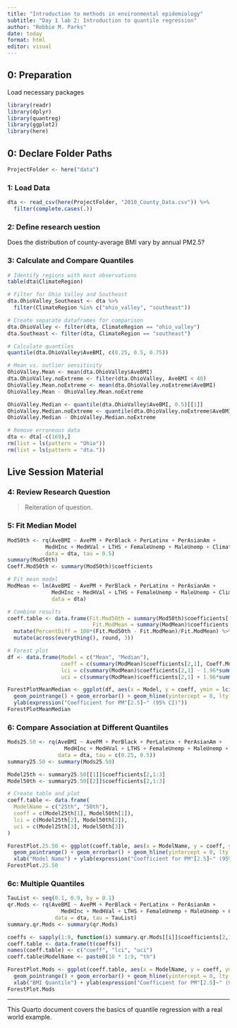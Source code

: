 ```yaml
---
title: "Introduction to methods in environmental epidemiology"
subtitle: "Day 1 lab 2: Introduction to quantile regression"
author: "Robbie M. Parks"
date: today
format: html
editor: visual
---
```



::: {.cell}
## 0: Preparation

Load necessary packages

```r
library(readr)
library(dplyr)
library(quantreg)
library(ggplot2)
library(here)
```
:::

::: {.cell}
## 0: Declare Folder Paths
```r
ProjectFolder <- here("data")
```
:::

### 1: Load Data

::: {.cell}
```r
dta <- read_csv(here(ProjectFolder, "2010_County_Data.csv")) %>%
  filter(complete.cases(.))
```
:::

### 2: Define research uestion

Does the distribution of county-average BMI vary by annual PM2.5?

### 3: Calculate and Compare Quantiles

::: {.cell}
```r
# Identify regions with most observations
table(dta$ClimateRegion)

# Filter for Ohio Valley and Southeast
dta.OhioValley_Southeast <- dta %>% 
  filter(ClimateRegion %in% c("ohio_valley", "southeast"))

# Create separate dataframes for comparison
dta.OhioValley <- filter(dta, ClimateRegion == "ohio_valley")
dta.Southeast <- filter(dta, ClimateRegion == "southeast")

# Calculate quantiles
quantile(dta.OhioValley$AveBMI, c(0.25, 0.5, 0.75))

# Mean vs. outlier sensitivity
OhioValley.Mean <- mean(dta.OhioValley$AveBMI)
dta.OhioValley.noExtreme <- filter(dta.OhioValley, AveBMI < 40)
OhioValley.Mean.noExtreme <- mean(dta.OhioValley.noExtreme$AveBMI)
OhioValley.Mean - OhioValley.Mean.noExtreme

OhioValley.Median <- quantile(dta.OhioValley$AveBMI, 0.5)[[1]]
OhioValley.Median.noExtreme <- quantile(dta.OhioValley.noExtreme$AveBMI, 0.5)[[1]]
OhioValley.Median - OhioValley.Median.noExtreme

# Remove erroneous data
dta <- dta[-c(169),]
rm(list = ls(pattern = "Ohio"))
rm(list = ls(pattern = "dta."))
```
:::


## Live Session Material

### 4: Review Research Question

> Reiteration of question.

### 5: Fit Median Model

::: {.cell}
```r
Mod50th <- rq(AveBMI ~ AvePM + PerBlack + PerLatinx + PerAsianAm + 
            MedHInc + MedHVal + LTHS + FemaleUnemp + MaleUnemp + ClimateRegion, 
            data = dta, tau = 0.5)
summary(Mod50th)
Coeff.Mod50th <- summary(Mod50th)$coefficients

# Fit mean model
ModMean <- lm(AveBMI ~ AvePM + PerBlack + PerLatinx + PerAsianAm + 
              MedHInc + MedHVal + LTHS + FemaleUnemp + MaleUnemp + ClimateRegion, 
              data = dta)

# Combine results
coeff.table <- data.frame(Fit.Mod50th = summary(Mod50th)$coefficients[,1],
                           Fit.ModMean = summary(ModMean)$coefficients[,1]) %>%
  mutate(PercentDiff = 100*(Fit.Mod50th - Fit.ModMean)/Fit.ModMean) %>% 
  mutate(across(everything(), round, 3))

# Forest plot
df <- data.frame(Model = c("Mean", "Median"),
                 coeff = c(summary(ModMean)$coefficients[2,1], Coeff.Mod50th[2,1]),
                 lci = c(summary(ModMean)$coefficients[2,1] - 1.96*summary(ModMean)$coefficients[2,2], Coeff.Mod50th[2,2]),
                 uci = c(summary(ModMean)$coefficients[2,1] + 1.96*summary(ModMean)$coefficients[2,2], Coeff.Mod50th[2,3]))

ForestPlotMeanMedian <- ggplot(df, aes(x = Model, y = coeff, ymin = lci, ymax = uci)) + 
  geom_pointrange() + geom_errorbar() + geom_hline(yintercept = 0, lty = 2) +
  ylab(expression("Coefficient for PM"[2.5]~" (95% CI)"))
ForestPlotMeanMedian
```
:::

### 6: Compare Association at Different Quantiles

::: {.cell}
```r
Mods25.50 <- rq(AveBMI ~ AvePM + PerBlack + PerLatinx + PerAsianAm + 
                  MedHInc + MedHVal + LTHS + FemaleUnemp + MaleUnemp + ClimateRegion, 
                data = dta, tau = c(0.25, 0.5))
summary25.50 <- summary(Mods25.50)

Model25th <- summary25.50[[1]]$coefficients[2,1:3]
Model50th <- summary25.50[[2]]$coefficients[2,1:3]

# Create table and plot
coeff.table <- data.frame(
  ModelName = c("25th", "50th"),
  coeff = c(Model25th[1], Model50th[1]),
  lci = c(Model25th[2], Model50th[2]),
  uci = c(Model25th[3], Model50th[3])
)

ForestPlot.25.50 <- ggplot(coeff.table, aes(x = ModelName, y = coeff, ymin = lci, ymax = uci)) +
  geom_pointrange() + geom_errorbar() + geom_hline(yintercept = 0, lty = 2) +
  xlab("Model Name") + ylab(expression("Coefficient for PM"[2.5]~" (95% CI)"))
ForestPlot.25.50
```
:::

### 6c: Multiple Quantiles

::: {.cell}
```r
TauList <- seq(0.1, 0.9, by = 0.1)
qr.Mods <- rq(AveBMI ~ AvePM + PerBlack + PerLatinx + PerAsianAm + 
                 MedHInc + MedHVal + LTHS + FemaleUnemp + MaleUnemp + ClimateRegion, 
               data = dta, tau = TauList)
summary.qr.Mods <- summary(qr.Mods)

coeffs <- sapply(1:9, function(i) summary.qr.Mods[[i]]$coefficients[2,1:3])
coeff.table <- data.frame(t(coeffs))
names(coeff.table) <- c("coeff", "lci", "uci")
coeff.table$ModelName <- paste0(10 * 1:9, "th")

ForestPlot.Mods <- ggplot(coeff.table, aes(x = ModelName, y = coeff, ymin = lci, ymax = uci)) + 
  geom_pointrange() + geom_errorbar() + geom_hline(yintercept = 0, lty = 2) +
  xlab("BMI Quantile") + ylab(expression("Coefficient for PM"[2.5]~" (95% CI)"))
ForestPlot.Mods
```
:::

---

This Quarto document covers the basics of quantile regression with a real world example.
